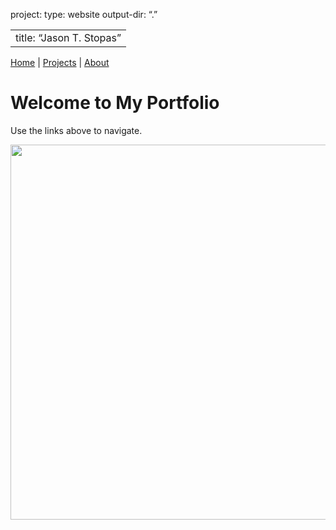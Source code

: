 project:
  type: website
  output-dir: "."

---
title: "Jason T. Stopas"
---

<div>
  <a href="index.html">Home</a> |
  <a href="projects.html">Projects</a> |
  <a href="about.html">About</a>
</div>

# Welcome to My Portfolio

Use the links above to navigate.

![](images/PXL_20250115_195216582.jpg){height=600}

